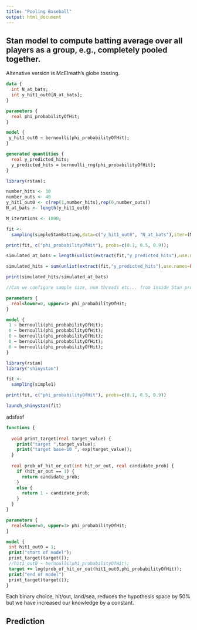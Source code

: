 ```yaml
---
title: "Pooling Baseball"
output: html_document
---
```


## Stan model to compute batting average over all players as a group, e.g., completely pooled together. 

Altenative version is McElreath's globe tossing. 


```stan
data { 
  int N_at_bats;           
  int y_hit1_out0[N_at_bats];
} 

parameters { 
  real phi_probabilityOfHit;  
} 

model { 
 y_hit1_out0 ~ bernoulli(phi_probabilityOfHit);  
}

generated quantities {
  real y_predicted_hits;
  y_predicted_hits = bernoulli_rng(phi_probabilityOfHit);
}

```

```r
library(rstan);

number_hits <- 10
number_outs <- 40
y_hit1_out0 <- c(rep(1,number_hits),rep(0,number_outs))
N_at_bats <- length(y_hit1_out0)

M_iterations <- 1000;

fit <-
  sampling(simpleStanBatting,data=c("y_hit1_out0", "N_at_bats"),iter=(M_iterations), chains=1)

print(fit, c("phi_probabilityOfHit"), probs=c(0.1, 0.5, 0.9));

simulated_at_bats = length(unlist(extract(fit,"y_predicted_hits"),use.names=FALSE))

simulated_hits = sum(unlist(extract(fit,"y_predicted_hits"),use.names=FALSE))

print(simulated_hits/simulated_at_bats)


```

```stan
//Can we configure sample size, num threads etc... from inside Stan program? 

parameters { 
  real<lower=0, upper=1> phi_probabilityOfHit;  
} 

model { 
 1 ~ bernoulli(phi_probabilityOfHit);  
 0 ~ bernoulli(phi_probabilityOfHit);  
 0 ~ bernoulli(phi_probabilityOfHit);  
 0 ~ bernoulli(phi_probabilityOfHit);  
 0 ~ bernoulli(phi_probabilityOfHit);  
}
```



```r
library(rstan)
library("shinystan")

fit <-
  sampling(simple1)

print(fit, c("phi_probabilityOfHit"), probs=c(0.1, 0.5, 0.9))

launch_shinystan(fit)
```

adsfasf

```stan
functions {
  
  void print_target(real target_value) {
    print("target ",target_value);
    print("target base-10 ", exp(target_value));
  }
  
  real prob_of_hit_or_out(int hit_or_out, real candidate_prob) {
    if (hit_or_out == 1) {
      return candidate_prob;
    }
    else {
      return 1 - candidate_prob;
    }
  }
}

parameters { 
  real<lower=0, upper=1> phi_probabilityOfHit;  
} 

model { 
 int hit1_out0 = 1;
 print("start of model");
 print_target(target());
 //hit1_out0 ~ bernoulli(phi_probabilityOfHit);  
 target += log(prob_of_hit_or_out(hit1_out0,phi_probabilityOfHit));
 print("end of model")
 print_target(target());
}
```

Each binary choice, hit/out, land/sea, reduces the hypothesis space by 50% but we have increased our knowledge by a constant. 





## Prediction


